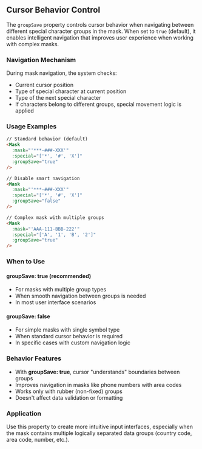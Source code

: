 ## Cursor Behavior Control

The `groupSave` property controls cursor behavior when navigating between different special character groups in the mask. When set to `true` (default), it enables intelligent navigation that improves user experience when working with complex masks.

### Navigation Mechanism

During mask navigation, the system checks:
- Current cursor position
- Type of special character at current position
- Type of the next special character
- If characters belong to different groups, special movement logic is applied

### Usage Examples

```html
// Standard behavior (default)
<Mask
  :mask="'***-###-XXX'"
  :special="['*', '#', 'X']"
  :groupSave="true"
/>

// Disable smart navigation
<Mask
  :mask="'***-###-XXX'"
  :special="['*', '#', 'X']"
  :groupSave="false"
/>

// Complex mask with multiple groups
<Mask
  :mask="'AAA-111-BBB-222'"
  :special="['A', '1', 'B', '2']"
  :groupSave="true"
/>
```

### When to Use

#### groupSave: true (recommended)
- For masks with multiple group types
- When smooth navigation between groups is needed
- In most user interface scenarios

#### groupSave: false
- For simple masks with single symbol type
- When standard cursor behavior is required
- In specific cases with custom navigation logic

### Behavior Features

- With **groupSave: true**, cursor "understands" boundaries between groups
- Improves navigation in masks like phone numbers with area codes
- Works only with rubber (non-fixed) groups
- Doesn't affect data validation or formatting

### Application

Use this property to create more intuitive input interfaces, especially when the mask contains multiple logically separated data groups (country code, area code, number, etc.).
